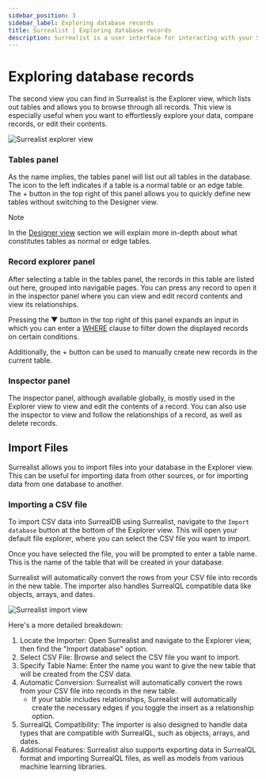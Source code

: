 ---
sidebar_position: 3
sidebar_label: Exploring database records
title: Surrealist | Exploring database records
description: Surrealist is a user interface for interacting with your SurrealDB database visually. It enables you to seamlessly connect to any SurrealDB instance, allowing you to execute queries, explore your tables, design your schemas, and much more.
---


# Exploring database records

The second view you can find in Surrealist is the Explorer view, which lists out tables and allows you to browse through all records. This view is especially useful when you want to effortlessly explore your data, compare records, or edit their contents.


<Image
  alt="Surrealist explorer view"
  src={ImageExplorer}
/>

### Tables panel

As the name implies, the tables panel will list out all tables in the database. The icon to the left indicates if a table is a normal table or an edge table. The + button in the top right of this panel allows you to quickly define new tables without switching to the Designer view.


> [!NOTE]
> In the [Designer view](/docs/surrealist/concepts/designing-the-database-schema) section we will explain more in-depth about what constitutes tables as normal or edge tables.

### Record explorer panel

After selecting a table in the tables panel, the records in this table are listed out here, grouped into navigable pages. You can press any record to open it in the inspector panel where you can view and edit record contents and view its relationships.

Pressing the ▼ button in the top right of this panel expands an input in which you can enter a [WHERE](/docs/surrealql/statements/select#filter-queries-using-the-where-clause) clause to filter down the displayed records on certain conditions.

Additionally, the + button can be used to manually create new records in the current table.

### Inspector panel

The inspector panel, although available globally, is mostly used in the Explorer view to view and edit the contents of a record. You can also use the inspector to view and follow the relationships of a record, as well as delete records.

## Import Files

Surrealist allows you to import files into your database in the Explorer view. This can be useful for importing data from other sources, or for importing data from one database to another.

### Importing a CSV file

To import CSV data into SurrealDB using Surrealist, navigate to the `Import database` button at the bottom of the Explorer view. This will open your default file explorer, where you can select the CSV file you want to import.

Once you have selected the file, you will be prompted to enter a table name. This is the name of the table that will be created in your database.

Surrealist will automatically convert the rows from your CSV file into records in the new table. The importer also handles SurrealQL compatible data like objects, arrays, and dates. 

<Image
  alt="Surrealist import view"
  src={ImageImport}
/>

Here's a more detailed breakdown: 
1. Locate the Importer: Open Surrealist and navigate to the Explorer view, then find the "Import database" option.
2. Select CSV File: Browse and select the CSV file you want to import.
3. Specify Table Name: Enter the name you want to give the new table that will be created from the CSV data.
4. Automatic Conversion: Surrealist will automatically convert the rows from your CSV file into records in the new table.
    - If your table includes relationships, Surrealist will automatically create the necessary edges if you toggle the insert as a relationship option. 
5. SurrealQL Compatibility: The importer is also designed to handle data types that are compatible with SurrealQL, such as objects, arrays, and dates.
6. Additional Features: Surrealist also supports exporting data in SurrealQL format and importing SurrealQL files, as well as models from various machine learning libraries.